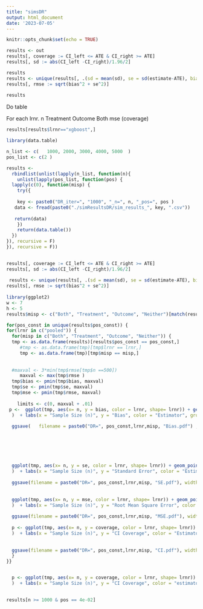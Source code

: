 ```yaml
---
title: "simsDR"
output: html_document
date: '2023-07-05'
---
```


```r
knitr::opts_chunk$set(echo = TRUE)
```


 


```r
 
results <- out
results[, coverage := CI_left <= ATE & CI_right >= ATE]
results[, sd := abs(CI_left -CI_right)/1.96/2]

results
results <- unique(results[, .(sd = mean(sd), se = sd(estimate-ATE), bias = abs(mean(estimate - ATE)), coverage = mean(coverage)), by = c( "misp",   "estimator", "lrnr")])
results[, rmse := sqrt(bias^2 + se^2)]
 
results
```

Do table

For each lrnr.
 n  Treatment Outcome Both
     mse (coverage)


```r
results[results$lrnr=="xgboost",]

```
```r
library(data.table)

n_list <- c(   1000, 2000, 3000, 4000, 5000  )
pos_list <- c(2 )

results <-
  rbindlist(unlist(lapply(n_list, function(n){
    unlist(lapply(pos_list, function(pos) {
  lapply(c(0), function(misp) {
    try({
      
    key <- paste0("DR_iter=", "1000", "_n=", n, "_pos=", pos )
   data <- fread(paste0("./simResultsDR/sim_results_", key, ".csv"))
   
   return(data)
    })
    return(data.table())
  })
}), recursive = F)
}), recursive = F))

 
results[, coverage := CI_left <= ATE & CI_right >= ATE]
results[, sd := abs(CI_left -CI_right)/1.96/2]
 
 results <- unique(results[, .(sd = mean(sd), se = sd(estimate-ATE), bias = abs(mean(estimate - ATE)), coverage = mean(coverage)), by = c("pos_const", "n", "misp",   "estimator", "lrnr")])
results[, rmse := sqrt(bias^2 + se^2)]
 
library(ggplot2)
w <- 7
h <- 5
results$misp <- c("Both", "Treatment", "Outcome", "Neither")[match(results$misp, c("1", "2", "3", "4"))]

for(pos_const in unique(results$pos_const)) {
for(lrnr in c("pooled")) {
  for(misp in c("Both", "Treatment", "Outcome", "Neither")) {
  tmp <- as.data.frame(results)[results$pos_const == pos_const,]
     #tmp <- as.data.frame(tmp)[tmp$lrnr == lrnr,]
     tmp <- as.data.frame(tmp)[tmp$misp == misp,]
 
  
  #maxval <- 3*min(tmp$rmse[tmp$n ==500])
     maxval <- max(tmp$rmse )
  tmp$bias <- pmin(tmp$bias, maxval)
  tmp$se <- pmin(tmp$se, maxval)
  tmp$mse <- pmin(tmp$rmse, maxval)
 
    limits <- c(0, maxval + .01)
 p <-  ggplot(tmp, aes(x= n, y = bias, color = lrnr, shape= lrnr)) + geom_point(size = 4) + geom_line( color="grey", linetype = "dashed") +  facet_wrap(~estimator, ncol =2)  + theme_bw() +     theme(  text = element_text(size=18), axis.text.x = element_text(size = 14 , hjust = 1, vjust = 0.5), legend.position = "bottom",   legend.box = "horizontal" 
  )  + labs(x = "Sample Size (n)", y = "Bias", color = "Estimator", group = "Estimator", shape= "Estimator") +  scale_y_continuous( limits = limits) 
  
  ggsave(   filename = paste0("DR=", pos_const,lrnr,misp, "Bias.pdf") , width = w, height = h)
 
      
 
      
                                      
                                     
  ggplot(tmp, aes(x= n, y = se, color = lrnr, shape= lrnr)) + geom_point(size = 4) + geom_line( color="grey", linetype = "dashed")  + facet_wrap(~estimator, ncol =2) + theme_bw()  +     theme(  text = element_text(size=18), axis.text.x = element_text(size = 14 , hjust = 1, vjust = 0.5), legend.position = "bottom",   legend.box = "horizontal" 
  )  + labs(x = "Sample Size (n)", y = "Standard Error", color = "Estimator", group = "Estimator", shape= "Estimator") +  scale_y_continuous( limits = limits)
  
  ggsave(filename = paste0("DR=", pos_const,lrnr,misp, "SE.pdf"), width = w, height = h)
  
  
  ggplot(tmp, aes(x= n, y = mse, color = lrnr, shape= lrnr)) + geom_point(size = 4)  + geom_line( color="grey", linetype = "dashed") + facet_wrap(~estimator, ncol =2) + theme_bw()  +     theme(  text = element_text(size=18), axis.text.x = element_text(size = 14 , hjust = 1, vjust = 0.5), legend.position = "bottom",   legend.box = "horizontal" 
  )  + labs(x = "Sample Size (n)", y = "Root Mean Square Error", color = "Estimator", group = "Estimator", shape= "Estimator")  +  scale_y_continuous( limits = limits)
  
  ggsave(filename = paste0("DR=", pos_const,lrnr,misp, "MSE.pdf"), width = w, height = h)
  
  p <- ggplot(tmp, aes(x= n, y = coverage, color = lrnr, shape= lrnr)) + geom_point(size = 4) + geom_line( color="grey", linetype = "dashed")  + facet_wrap(~estimator, ncol =2)+ scale_y_continuous(limits = c(min(tmp$coverage), 0.97)) + geom_hline(yintercept = 0.95, color = "grey") + theme_bw() +     theme(  text = element_text(size=18), axis.text.x = element_text(size = 14 , hjust = 1, vjust = 0.5), legend.position = "bottom",   legend.box = "horizontal" 
  )  + labs(x = "Sample Size (n)", y = "CI Coverage", color = "Estimator", group = "Estimator", shape= "Estimator")  
  
  
  ggsave(filename = paste0("DR=", pos_const,lrnr,misp, "CI.pdf"), width = w, height = h)
  }
}}


  p <- ggplot(tmp, aes(x= n, y = coverage, color = lrnr, shape= lrnr)) + geom_point(size = 4) + facet_wrap(~estimator, ncol =2)+ scale_y_log10() + geom_hline(yintercept = 0.95, color = "grey") + theme_bw() +     theme(  text = element_text(size=18), axis.text.x = element_text(size = 14 , hjust = 1, vjust = 0.5), legend.position = "bottom",   legend.box = "horizontal" , legend.title = element_blank()
  )  + labs(x = "Sample Size (n)", y = "CI Coverage", color = "estimator", group = "estimator", shape= "estimator")  
 

```



```r

results[n >= 1000 & pos == 4e-02]

```
